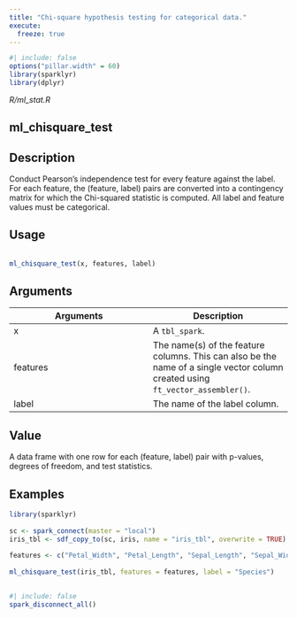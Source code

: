 ```yaml
---
title: "Chi-square hypothesis testing for categorical data."
execute:
  freeze: true
---
```


```r
#| include: false
options("pillar.width" = 60)
library(sparklyr) 
library(dplyr)
```

*R/ml_stat.R*

## ml_chisquare_test

## Description
 Conduct Pearson's independence test for every feature against the   label. For each feature, the (feature, label) pairs are converted   into a contingency matrix for which the Chi-squared statistic is   computed. All label and feature values must be categorical. 


## Usage
```r
 
ml_chisquare_test(x, features, label) 
```

## Arguments
|Arguments|Description|
|---|---|
| x | A `tbl_spark`. |
| features | The name(s) of the feature columns. This can also be the name of a single vector column created using `ft_vector_assembler()`. |
| label | The name of the label column. |



## Value
 A data frame with one row for each (feature, label) pair with p-values,   degrees of freedom, and test statistics. 


## Examples
```r
library(sparklyr)
 
sc <- spark_connect(master = "local") 
iris_tbl <- sdf_copy_to(sc, iris, name = "iris_tbl", overwrite = TRUE) 
 
features <- c("Petal_Width", "Petal_Length", "Sepal_Length", "Sepal_Width") 
 
ml_chisquare_test(iris_tbl, features = features, label = "Species") 
 
```



```r
#| include: false
spark_disconnect_all()
```
